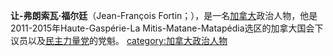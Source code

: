 {{blpunsourced|time=2015-07-03T07:24:49+00:00}}
{{expand|time=2015-07-03T07:24:49+00:00}}
{{Infobox Politician
| name=让-弗朗索瓦·福尔廷<br>Jean-François Fortin
| honorific-suffix = [[加拿大国会下议院|MP]]
| image=
| office2 =[[加拿大国会下议院|加拿大国会下议院议员]]
| constituency2 =[[Haute-Gaspésie—La_Mitis—Matane—Matapédia|Haute-Gaspésie—La Mitis—Matane—Matapédia]]
| term_start2= 2011年5月30日
| term_end2= 2015年
| predecessor2= {{le|讓-伊夫·羅伊|Jean-Yves Roy}}
| successor2=
| office = [[民主力量党|民主力量党]]党魁
| constituency =
| term_start= 2014年10月21日
| term_end=
| predecessor= 党派初建（此爲首任）
| successor=
|office1           =  [[魁北克集团|魁北克集团]]在加拿大国会下议院的领袖<br><small>临时</small>
|term_start1       = 2014年2月26日
|term_end1         = 2014年8月12日
|predecessor1      = {{le|安德烈·貝拉凡斯|André Bellavance}}
|successor1        = 
| birth_date= {{birth date and age |1973|09|12}}
| birth_place=
| death_date=
| death_place=
| profession= 教授
| party= [[魁北克集团|魁北克集团]]（2011－2014）<br>[[無黨籍|無黨籍]] （2014）<br> [[民主力量黨|民主力量黨]] （2014－）
| party colour=绿色
| residence=
| footnotes=
| spouse=
| religion= 
|}}

'''让-弗朗索瓦·福尔廷'''（Jean-François Fortin；{{bd|1973年|9月12日|}}），是一名[[加拿大|加拿大]]政治人物，他是2011-2015年Haute-Gaspérie-La Mitis-Matane-Matapédia选区的加拿大国会下议员以及[[民主力量党|民主力量党]]的党魁。
[[category:加拿大政治人物|category:加拿大政治人物]]